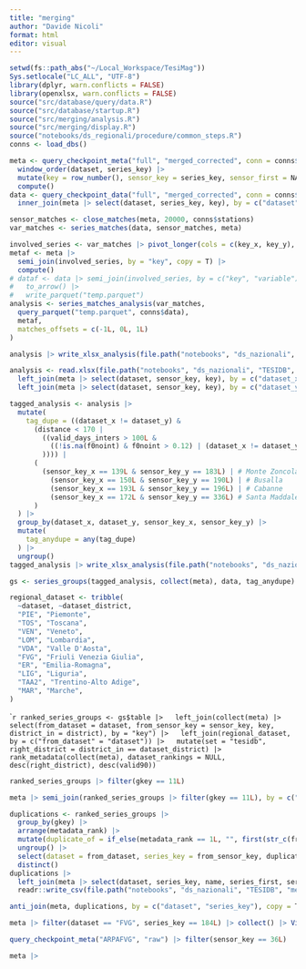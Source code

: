 ```yaml
---
title: "merging"
author: "Davide Nicoli"
format: html
editor: visual
---
```


```r
setwd(fs::path_abs("~/Local_Workspace/TesiMag"))
Sys.setlocale("LC_ALL", "UTF-8")
library(dplyr, warn.conflicts = FALSE)
library(openxlsx, warn.conflicts = FALSE)
source("src/database/query/data.R")
source("src/database/startup.R")
source("src/merging/analysis.R")
source("src/merging/display.R")
source("notebooks/ds_regionali/procedure/common_steps.R")
conns <- load_dbs()
```

```r
meta <- query_checkpoint_meta("full", "merged_corrected", conn = conns$data) |>
  window_order(dataset, series_key) |>
  mutate(key = row_number(), sensor_key = series_key, sensor_first = NA_Date_, sensor_last = NA_Date_) |>
  compute()
data <- query_checkpoint_data("full", "merged_corrected", conn = conns$data, hive_types = list("variable" = "INT")) |>
  inner_join(meta |> select(dataset, series_key, key), by = c("dataset", "series_key"))
```

```r
sensor_matches <- close_matches(meta, 20000, conns$stations)
var_matches <- series_matches(data, sensor_matches, meta)
```

```r
involved_series <- var_matches |> pivot_longer(cols = c(key_x, key_y), names_to = "key_type", values_to = "key")
metaf <- meta |>
  semi_join(involved_series, by = "key", copy = T) |>
  compute()
# dataf <- data |> semi_join(involved_series, by = c("key", "variable"), copy = T) |>
#   to_arrow() |>
#   write_parquet("temp.parquet")
analysis <- series_matches_analysis(var_matches,
  query_parquet("temp.parquet", conns$data),
  metaf,
  matches_offsets = c(-1L, 0L, 1L)
)
```

```r
analysis |> write_xlsx_analysis(file.path("notebooks", "ds_nazionali", "TESIDB", "raw_analysis.xlsx"), name_x, name_y, .format = FALSE)
```

```r
analysis <- read.xlsx(file.path("notebooks", "ds_nazionali", "TESIDB", "raw_analysis.xlsx")) |>
  left_join(meta |> select(dataset, sensor_key, key), by = c("dataset_x" = "dataset", "sensor_key_x" = "sensor_key"), copy = T) |>
  left_join(meta |> select(dataset, sensor_key, key), by = c("dataset_y" = "dataset", "sensor_key_y" = "sensor_key"), copy = T, suffix = c("_x", "_y"))

tagged_analysis <- analysis |>
  mutate(
    tag_dupe = ((dataset_x != dataset_y) &
      (distance < 170 |
        ((valid_days_inters > 100L &
          ((!is.na(f0noint) & f0noint > 0.12) | (dataset_x != dataset_y & fsameint > 0.9))
        )))) |
      (
        (sensor_key_x == 139L & sensor_key_y == 183L) | # Monte Zoncolan
          (sensor_key_x == 150L & sensor_key_y == 190L) | # Busalla
          (sensor_key_x == 193L & sensor_key_y == 196L) | # Cabanne
          (sensor_key_x == 172L & sensor_key_y == 336L) # Santa Maddalena in Casies
      )
  ) |>
  group_by(dataset_x, dataset_y, sensor_key_x, sensor_key_y) |>
  mutate(
    tag_anydupe = any(tag_dupe)
  ) |>
  ungroup()
tagged_analysis |> write_xlsx_analysis(file.path("notebooks", "ds_nazionali", "TESIDB", "tagged_analysis.xlsx"), name_x, name_y, tag_dupe, tag_anydupe, .format = FALSE)
```

```r
gs <- series_groups(tagged_analysis, collect(meta), data, tag_anydupe)
```

```r
regional_dataset <- tribble(
  ~dataset, ~dataset_district,
  "PIE", "Piemonte",
  "TOS", "Toscana",
  "VEN", "Veneto",
  "LOM", "Lombardia",
  "VDA", "Valle D'Aosta",
  "FVG", "Friuli Venezia Giulia",
  "ER", "Emilia-Romagna",
  "LIG", "Liguria",
  "TAA2", "Trentino-Alto Adige",
  "MAR", "Marche",
)
```

````r
ranked_series_groups <- gs$table |>
  left_join(collect(meta) |> select(from_dataset = dataset, from_sensor_key = sensor_key, key, district_in = district), by = "key") |>
  left_join(regional_dataset, by = c("from_dataset" = "dataset")) |>
  mutate(set = "tesidb", right_district = district_in == dataset_district) |>
  rank_metadata(collect(meta), dataset_rankings = NULL, desc(right_district), desc(valid90))
```

```r
ranked_series_groups |> filter(gkey == 11L)
```

```r
meta |> semi_join(ranked_series_groups |> filter(gkey == 11L), by = c("dataset" = "from_dataset", "series_key" = "from_sensor_key"), copy = T) |> collect()
```


```r
duplications <- ranked_series_groups |>
  group_by(gkey) |>
  arrange(metadata_rank) |>
  mutate(duplicate_of = if_else(metadata_rank == 1L, "", first(str_c(from_dataset, from_sensor_key, sep = "/")))) |>
  ungroup() |>
  select(dataset = from_dataset, series_key = from_sensor_key, duplicate_of) |>
  distinct()
duplications |>
  left_join(meta |> select(dataset, series_key, name, series_first, series_last, valid90, lon, lat, elevation, district), by = c("dataset", "series_key"), copy = T) |>
  readr::write_csv(file.path("notebooks", "ds_nazionali", "TESIDB", "merge_duplicates.csv"))
```

```r
anti_join(meta, duplications, by = c("dataset", "series_key"), copy = T) |> collect()
```



```r
meta |> filter(dataset == "FVG", series_key == 184L) |> collect() |> View()
```

```r
query_checkpoint_meta("ARPAFVG", "raw") |> filter(sensor_key == 36L)
```

```r
meta |> 
```

